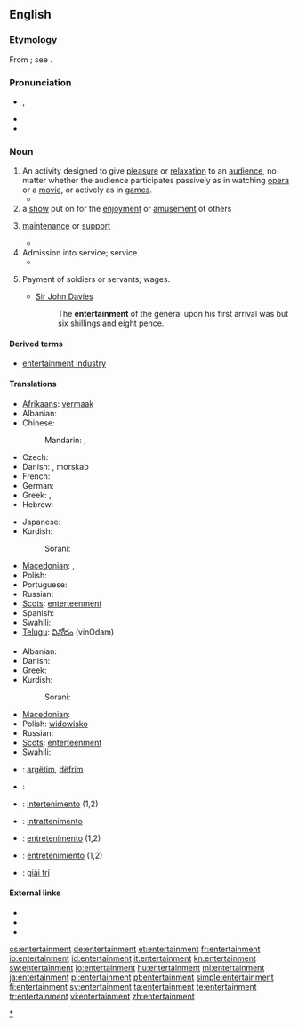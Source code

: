 ==English==
{{wikipedia}}

===Etymology===
From {{etyl|fro}} {{term|entretenement|lang=fro}}; see {{term|entertain}}.

===Pronunciation===
* {{IPA|/ɛn.tɝˈteɪn.mənt/}}, {{SAMPA|/en.t@"tEIn.m@nt/}}
* {{audio|en-us-entertainment.ogg|Audio (US)}}
* {{audio|en-us-entertainment1.ogg|Audio (US)}}

===Noun===
{{en-noun}}

# An activity designed to give [[pleasure]] or [[relaxation]] to an [[audience]], no matter whether the audience participates passively as in watching [[opera]] or a [[movie]], or actively as in [[game]]s.
#* {{quote-book|passage=The delinquents are generally the adventurous type, who have little use for reading and other non-active '''entertainment'''.|title=[[S:Roth v. United States/Dissent Douglas|Roth v. United States]]|author=William O. Douglas|year=1957}}
# a [[show]] put on for the [[enjoyment]] or [[amusement]] of others
# {{obsolete}} [[maintenance]] or [[support]]
#* {{quote-book|passage="This," said the matronly presence, ushering me into a low room on the right, "is where the Travellers sit by the fire, and cook what bits of suppers they buy with their fourpences."<p>"O! Then they have no '''Entertainment'''?" said I. For the inscription over the outer door was still running in my head, and I was mentally repeating, in a kind of tune, "Lodging, '''entertainment''', and fourpence each."|title=[[S:The Seven Poor Travellers|The Seven Poor Travellers]]|author=Charles Dickens|year=1854?<!--The year is estimated based on its appearance on Google books search.-->}}
# Admission into service; service.
#* {{quote-book|passage=He must think us some band of strangers i' the adversary's '''entertainment'''.|author=William Shakespeare|title=[[S:All's Well That Ends Well|All's Well That Ends Well]]|year=1601-1608}}
# {{obsolete}} Payment of soldiers or servants; wages.
#* [[w:Sir John Davies|Sir John Davies]]
#*: The '''entertainment''' of the general upon his first arrival was but six shillings and eight pence.

====Derived terms====
* [[entertainment industry]]

====Translations====
{{trans-top|activity designed to give pleasure or relaxation}}
* [[Afrikaans]]: [[vermaak]]
* Albanian: {{t+|sq|argëtim|m|xs=Albanian}}
* Chinese:
*: Mandarin: {{t|zh|娛樂|sc=Hani}}, {{t|zh|娱乐|tr=yúlè|sc=Hani}}
* Czech: {{t-|cs|zábava|f}}
* Danish: {{t|da|underholdning|c}}, morskab {{c}}
* French: {{t|fr|divertissement|m}}
* German: {{t|de|Unterhaltung|f}}
* Greek: {{t+|el|διασκέδαση|f|tr=diaskédasi}},  {{t|el|ψυχαγωγία|f|tr=psychagogía}}
* Hebrew: {{t|he|בדור|alt=בִּדּוּר|sc=Hebr}}
{{trans-mid}}
* Japanese: {{t|ja|娯楽|tr=ごらく, goraku|sc=Jpan}}
* Kurdish:
*: Sorani: {{t|ku|رابواردن|tr=rrabwardin|sc=ku-Arab}}
* [[Macedonian]]: {{t-|mk|забава|f|tr=zábava}},  {{t-|mk|разонода|f|tr=razónoda}}
* Polish: {{t+|pl|rozrywka|f}}
* Portuguese: {{t|pt|entretenimento|m}}
* Russian: {{t|ru|развлечение|n|sc=Cyrl|tr=razvlečénije}}
* [[Scots]]: [[enterteenment]]
* Spanish: {{t|es|entretenimiento|m}}
* Swahili: {{t+|sw|burudani|xs=Swahili}}
* [[Telugu]]: [[వినోదం]] (vinOdam)
{{trans-bottom}}

{{trans-top|show for enjoyment}}
* Albanian: {{t+|sq|argëtim|m|xs=Albanian}}
* Danish: {{t|da|underholdning|c}}
* Greek: {{t|el|θέαμα|n|tr=théama}}
* Kurdish:
*: Sorani: {{t|ku|ئاهه‌نگ|tr=áheng|sc=ku-Arab}}
{{trans-mid}}
* [[Macedonian]]: {{t|mk|претстава|f|tr=prétstava}}
* Polish: [[widowisko]] {{n}}
* Russian: {{t|ru|развлечение|n|sc=Cyrl|tr=razvlečénije}}
* [[Scots]]: [[enterteenment]]
* Swahili: {{t+|sw|burudani|xs=Swahili}}
{{trans-bottom}}

{{checktrans-top}}
* {{ttbc|sq}}: [[argëtim]], [[dëfrim]]
* {{ttbc|ar}}: {{Arab|[[لهو]]}}
* {{ttbc|ia}}: [[intertenimento]] (1,2)
* {{ttbc|it}}: [[intrattenimento]] {{m}}

* {{ttbc|pt}}: [[entretenimento]] {{m}} (1,2)
* {{ttbc|es}}: [[entretenimiento]] {{m}} (1,2)
* {{ttbc|vi}}: [[giải trí]]
{{trans-bottom}}

====External links====
* {{R:Webster 1913}}
* {{R:Century 1911}}
* {{R:OneLook}}

[[Category:Entertainment|*]]

[[cs:entertainment]]
[[de:entertainment]]
[[et:entertainment]]
[[fr:entertainment]]
[[io:entertainment]]
[[id:entertainment]]
[[it:entertainment]]
[[kn:entertainment]]
[[sw:entertainment]]
[[lo:entertainment]]
[[hu:entertainment]]
[[ml:entertainment]]
[[ja:entertainment]]
[[pl:entertainment]]
[[pt:entertainment]]
[[simple:entertainment]]
[[fi:entertainment]]
[[sv:entertainment]]
[[ta:entertainment]]
[[te:entertainment]]
[[tr:entertainment]]
[[vi:entertainment]]
[[zh:entertainment]]